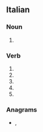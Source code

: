 ==Italian==

===Noun===
{{head|it|noun form|g=m}}

# {{plural of|it|pasticcio}}

===Verb===
{{head|it|verb form}}

# {{inflection of|it|pasticciare||2|s|pres|indc}}
# {{inflection of|it|pasticciare||1|s|pres|subj}}
# {{inflection of|it|pasticciare||2|s|pres|subj}}
# {{inflection of|it|pasticciare||3|s|pres|subj}}
# {{inflection of|it|pasticciare||3|s|impr}}

===Anagrams===
* {{l|it|piccasti}}, {{l|it|spiccati}}